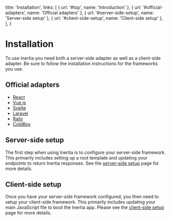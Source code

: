 
  title: 'Installation',
  links: [
    { url: '#top', name: 'Introduction' },
    { url: '#official-adapters', name: 'Official adapters' },
    { url: '#server-side-setup', name: 'Server-side setup' },
    { url: '#client-side-setup', name: 'Client-side setup' },
  ],
}

# Installation

To use Inertia you need both a server-side adapter as well as a client-side adapter. Be sure to follow the installation instructions for the frameworks you use.

## Official adapters

- [React](https://github.com/inertiajs/inertia-react)
- [Vue.js](https://github.com/inertiajs/inertia-vue)
- [Svelte](https://github.com/inertiajs/inertia-svelte)
- [Laravel](https://github.com/inertiajs/inertia-laravel)
- [Rails](https://github.com/inertiajs/inertia-rails)
- [ColdBox](https://github.com/elpete/cbInertia)

## Server-side setup

The first step when using Inertia is to configure your server-side framework. This primarily includes setting up a root template and updating your endpoints to return Inertia responses. See the <a href="/server-side-setup">server-side setup</a> page for more details.

## Client-side setup

Once you have your server-side framework configured, you then need to setup your client-side framework. This primarily includes updating your main JavaScript file to boot the Inertia app. Please see the <a href="/client-side-setup">client-side setup</a> page for more details.
